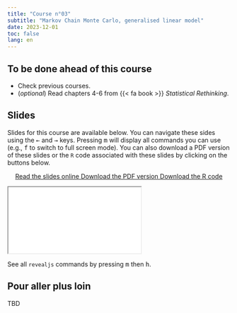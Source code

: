 ```yaml
---
title: "Course n°03"
subtitle: "Markov Chain Monte Carlo, generalised linear model"
date: 2023-12-01
toc: false
lang: en
---
```


## To be done ahead of this course

- Check previous courses.
- (*optional*) Read chapters 4-6 from {{< fa book >}} *Statistical Rethinking*.

## Slides

Slides for this course are available below. You can navigate these sides using the <kbd>←</kbd> and <kbd>→</kbd> keys. Pressing <kbd>m</kbd> will display all commands you can use (e.g., <kbd>f</kbd> to switch to full screen mode). You can also download a PDF version of these slides or the `R` code associated with these slides by clicking on the buttons below.

<p class="buttons" style="text-align:center;"><a class="btn btn-danger" target="_blank" href="../slides/html/cours03.html"><i class="fa-solid fa-arrow-up-right-from-square"></i> Read the slides online </a> <a class="btn btn-danger" target="_blank" href="../slides/pdf/cours03.pdf" role="button"><i class="fa-solid fa-file-pdf"></i> Download the PDF version </a> <a class="btn btn-danger" target="_blank" href="../slides/code/cours03.R"><i class="fa-solid fa-code"></i> Download the R code </a> </p>

<div class="ratio ratio-16x9"> <iframe src="../slides/html/cours03.html"></iframe> </div>

::: {.callout-tip}
See all `revealjs` commands by pressing <kbd>m</kbd> then <kbd>h</kbd>.
:::

## Pour aller plus loin

TBD
